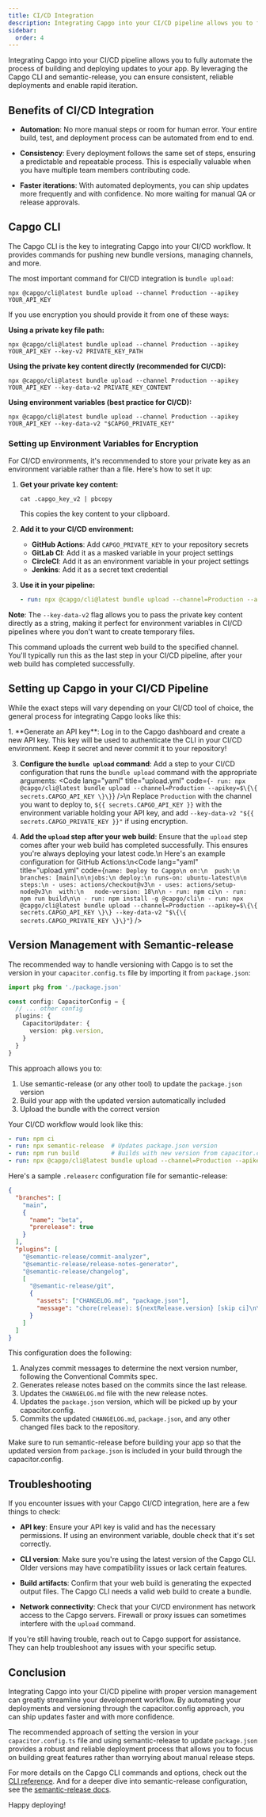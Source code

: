 ```yaml
---
title: CI/CD Integration
description: Integrating Capgo into your CI/CD pipeline allows you to fully automate the process of building and deploying updates to your app. By leveraging the Capgo CLI and semantic-release, you can ensure consistent, reliable deployments and enable rapid iteration.
sidebar:
  order: 4
---
```



Integrating Capgo into your CI/CD pipeline allows you to fully automate the process of building and deploying updates to your app. By leveraging the Capgo CLI and semantic-release, you can ensure consistent, reliable deployments and enable rapid iteration.

## Benefits of CI/CD Integration

- **Automation**: No more manual steps or room for human error. Your entire build, test, and deployment process can be automated from end to end.

- **Consistency**: Every deployment follows the same set of steps, ensuring a predictable and repeatable process. This is especially valuable when you have multiple team members contributing code.

- **Faster iterations**: With automated deployments, you can ship updates more frequently and with confidence. No more waiting for manual QA or release approvals.

## Capgo CLI

The Capgo CLI is the key to integrating Capgo into your CI/CD workflow. It provides commands for pushing new bundle versions, managing channels, and more.

The most important command for CI/CD integration is `bundle upload`:

```shell
npx @capgo/cli@latest bundle upload --channel Production --apikey YOUR_API_KEY
```

If you use encryption you should provide it from one of these ways:

**Using a private key file path:**
```shell
npx @capgo/cli@latest bundle upload --channel Production --apikey YOUR_API_KEY --key-v2 PRIVATE_KEY_PATH
```

**Using the private key content directly (recommended for CI/CD):**
```shell
npx @capgo/cli@latest bundle upload --channel Production --apikey YOUR_API_KEY --key-data-v2 PRIVATE_KEY_CONTENT
```

**Using environment variables (best practice for CI/CD):**
```shell
npx @capgo/cli@latest bundle upload --channel Production --apikey YOUR_API_KEY --key-data-v2 "$CAPGO_PRIVATE_KEY"
```

### Setting up Environment Variables for Encryption

For CI/CD environments, it's recommended to store your private key as an environment variable rather than a file. Here's how to set it up:

1. **Get your private key content:**
   ```shell
   cat .capgo_key_v2 | pbcopy
   ```
   This copies the key content to your clipboard.

2. **Add it to your CI/CD environment:**
   - **GitHub Actions**: Add `CAPGO_PRIVATE_KEY` to your repository secrets
   - **GitLab CI**: Add it as a masked variable in your project settings
   - **CircleCI**: Add it as an environment variable in your project settings
   - **Jenkins**: Add it as a secret text credential

3. **Use it in your pipeline:**
   ```yaml
   - run: npx @capgo/cli@latest bundle upload --channel=Production --apikey=${{ secrets.CAPGO_API_KEY }} --key-data-v2 "${{ secrets.CAPGO_PRIVATE_KEY }}"
   ```

**Note**: The `--key-data-v2` flag allows you to pass the private key content directly as a string, making it perfect for environment variables in CI/CD pipelines where you don't want to create temporary files.

This command uploads the current web build to the specified channel. You'll typically run this as the last step in your CI/CD pipeline, after your web build has completed successfully.

## Setting up Capgo in your CI/CD Pipeline

While the exact steps will vary depending on your CI/CD tool of choice, the general process for integrating Capgo looks like this:

<Steps>
1. **Generate an API key**: Log in to the Capgo dashboard and create a new API key. This key will be used to authenticate the CLI in your CI/CD environment. Keep it secret and never commit it to your repository!

3. **Configure the `bundle upload` command**: Add a step to your CI/CD configuration that runs the `bundle upload` command with the appropriate arguments: <Code lang="yaml" title="upload.yml" code={`- run: npx @capgo/cli@latest bundle upload --channel=Production --apikey=$\{\{ secrets.CAPGO_API_KEY \}\}`} />\n Replace `Production` with the channel you want to deploy to, `${{ secrets.CAPGO_API_KEY }}` with the environment variable holding your API key, and add `--key-data-v2 "${{ secrets.CAPGO_PRIVATE_KEY }}"` if using encryption.

4. **Add the `upload` step after your web build**: Ensure that the `upload` step comes after your web build has completed successfully. This ensures you're always deploying your latest code.\n  Here's an example configuration for GitHub Actions:\n<Code lang="yaml" title="upload.yml" code={`name: Deploy to Capgo\n on:\n  push:\n   branches: [main]\n\njobs:\n deploy:\n runs-on: ubuntu-latest\n\n steps:\n - uses: actions/checkout@v3\n - uses: actions/setup-node@v3\n  with:\n   node-version: 18\n\n - run: npm ci\n - run: npm run build\n\n - run: npm install -g @capgo/cli\n - run: npx @capgo/cli@latest bundle upload --channel=Production --apikey=$\{\{ secrets.CAPGO_API_KEY \}\} --key-data-v2 "$\{\{ secrets.CAPGO_PRIVATE_KEY \}\}"`} />

</Steps>

## Version Management with Semantic-release

The recommended way to handle versioning with Capgo is to set the version in your `capacitor.config.ts` file by importing it from `package.json`:

```ts
import pkg from './package.json'

const config: CapacitorConfig = {
  // ... other config
  plugins: {
    CapacitorUpdater: {
      version: pkg.version,
    }
  }
}
```

This approach allows you to:
1. Use semantic-release (or any other tool) to update the `package.json` version
2. Build your app with the updated version automatically included
3. Upload the bundle with the correct version

Your CI/CD workflow would look like this:
```yaml
- run: npm ci
- run: npx semantic-release  # Updates package.json version
- run: npm run build         # Builds with new version from capacitor.config
- run: npx @capgo/cli@latest bundle upload --channel=Production --apikey=${{ secrets.CAPGO_API_KEY }}
```

Here's a sample `.releaserc` configuration file for semantic-release:

```json
{
  "branches": [
    "main",
    {
      "name": "beta",
      "prerelease": true
    }
  ],
  "plugins": [
    "@semantic-release/commit-analyzer",
    "@semantic-release/release-notes-generator",
    "@semantic-release/changelog",
    [
      "@semantic-release/git",
      {
        "assets": ["CHANGELOG.md", "package.json"],
        "message": "chore(release): ${nextRelease.version} [skip ci]\n\n${nextRelease.notes}"
      }
    ]
  ]
}
```

This configuration does the following:

1. Analyzes commit messages to determine the next version number, following the Conventional Commits spec.
2. Generates release notes based on the commits since the last release.
3. Updates the `CHANGELOG.md` file with the new release notes.
4. Updates the `package.json` version, which will be picked up by your capacitor.config.
5. Commits the updated `CHANGELOG.md`, `package.json`, and any other changed files back to the repository.

Make sure to run semantic-release before building your app so that the updated version from `package.json` is included in your build through the capacitor.config.

## Troubleshooting

If you encounter issues with your Capgo CI/CD integration, here are a few things to check:

- **API key**: Ensure your API key is valid and has the necessary permissions. If using an environment variable, double check that it's set correctly.

- **CLI version**: Make sure you're using the latest version of the Capgo CLI. Older versions may have compatibility issues or lack certain features.

- **Build artifacts**: Confirm that your web build is generating the expected output files. The Capgo CLI needs a valid web build to create a bundle.

- **Network connectivity**: Check that your CI/CD environment has network access to the Capgo servers. Firewall or proxy issues can sometimes interfere with the `upload` command.

If you're still having trouble, reach out to Capgo support for assistance. They can help troubleshoot any issues with your specific setup.

## Conclusion

Integrating Capgo into your CI/CD pipeline with proper version management can greatly streamline your development workflow. By automating your deployments and versioning through the capacitor.config approach, you can ship updates faster and with more confidence.

The recommended approach of setting the version in your `capacitor.config.ts` file and using semantic-release to update `package.json` provides a robust and reliable deployment process that allows you to focus on building great features rather than worrying about manual release steps.

For more details on the Capgo CLI commands and options, check out the [CLI reference](/docs/cli/overview). And for a deeper dive into semantic-release configuration, see the [semantic-release docs](https://github.com/semantic-release/semantic-release).

Happy deploying!

